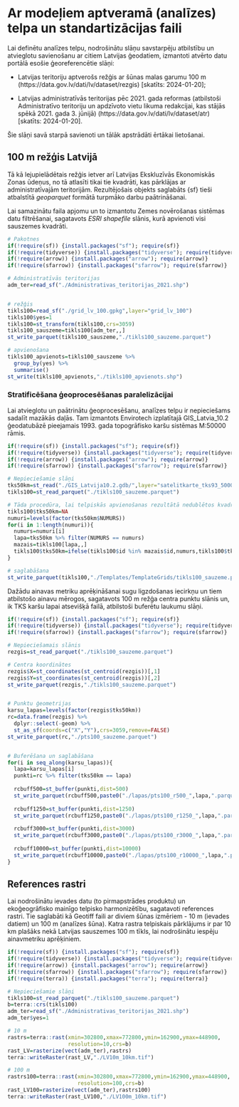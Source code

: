 # Ar modeļiem aptveramā (analīzes) telpa un standartizācijas faili  {#Chapter2}

Lai definētu analīzes telpu, nodrošinātu slāņu savstarpēju atbilstību un atvieglotu savienošanu ar citiem Latvijas ģeodatiem, izmantoti atvērto datu portālā esošie ģeoreferencētie slāņi:

- Latvijas teritoriju aptverošs režģis ar šūnas malas garumu 100 m (https://data.gov.lv/dati/lv/dataset/rezgis) [skatīts: 2024-01-20];

- Latvijas administratīvās teritorijas pēc 2021. gada reformas (atbilstoši Administratīvo teritoriju un apdzīvoto vietu likuma redakcijai, kas stājās spēkā 2021. gada 3. jūnijā) (https://data.gov.lv/dati/lv/dataset/atr)  [skatīts: 2024-01-20].

Šie slāņi savā starpā savienoti un tālāk apstrādāti ērtākai lietošanai.

## 100 m režģis Latvijā  {#Chapter2.1}

Tā kā lejupielādētais režģis ietver arī Latvijas Ekskluzīvās Ekonomiskās Zonas ūdeņus, no tā atlasīti tikai tie kvadrāti, kas pārklājas ar administratīvajām teritorijām. Rezultējošais objekts saglabāts {sf} tieši atbalstītā *geoparquet* formātā turpmāko darbu paātrināšanai.

Lai samazinātu faila apjomu un to izmantotu Zemes novērošanas sistēmas datu filtrēšanai, sagatavots *ESRI shapefile* slānis, kurā apvienoti visi sauszemes kvadrāti.



```r
# Pakotnes
if(!require(sf)) {install.packages("sf"); require(sf)}
if(!require(tidyverse)) {install.packages("tidyverse"); require(tidyverse)}
if(!require(arrow)) {install.packages("arrow"); require(arrow)}
if(!require(sfarrow)) {install.packages("sfarrow"); require(sfarrow)}

# Administratīvās teritorijas
adm_ter=read_sf("./Administrativas_teritorijas_2021.shp")


# režģis
tikls100=read_sf("./grid_lv_100.gpkg",layer="grid_lv_100")
tikls100$yes=1
tikls100=st_transform(tikls100,crs=3059)
tikls100_sauszeme=tikls100[adm_ter,,]
st_write_parquet(tikls100_sauszeme,"./tikls100_sauzeme.parquet")

# apvienošana
tikls100_apvienots=tikls100_sauszeme %>% 
  group_by(yes) %>% 
  summarise()
st_write(tikls100_apvienots,"./tikls100_apvienots.shp")

```


### Stratificēšana ģeoprocesēšanas paralelizācijai  {#Chapter2.2}

Lai atvieglotu un paātrinātu ģeoprocesēšanu, analīzes telpu ir nepieciešams sadalīt mazākās daļās. Tam izmantots Envirotech izplatītajā GIS_Latvia_10.2 ģeodatubāzē pieejamais 1993. gada topogrāfisko karšu sistēmas M:50000 rāmis.

```r
if(!require(sf)) {install.packages("sf"); require(sf)}
if(!require(tidyverse)) {install.packages("tidyverse"); require(tidyverse)}
if(!require(arrow)) {install.packages("arrow"); require(arrow)}
if(!require(sfarrow)) {install.packages("sfarrow"); require(sfarrow)}

# Nepieciešamie slāņi
tks50km=st_read("./GIS_Latvija10.2.gdb/",layer="satelitkarte_tks93_50000")
tikls100=st_read_parquet("./tikls100_sauzeme.parquet")

# Tāda procedūra, lai telpiskās apvienošanas rezultātā nedublētos kvadrāti
tikls100$tks50km=NA
numuri=levels(factor(tks50km$NUMURS))
for(i in 1:length(numuri)){
  numurs=numuri[i]
  lapa=tks50km %>% filter(NUMURS == numurs)
  mazais=tikls100[lapa,,]
  tikls100$tks50km=ifelse(tikls100$id %in% mazais$id,numurs,tikls100$tks50km)
}

# saglabāšana
st_write_parquet(tikls100,"./Templates/TemplateGrids/tikls100_sauzeme.parquet")
```

Dažādu ainavas metriku aprēķināšanai sugu ligzdošanas iecirkņu un tiem atbilstošo ainavu mērogos, sagatavots 100 m režģa centra punktu slānis un, ik TKS karšu lapai atsevišķā failā, atbilstoši buferētu laukumu slāņi.

```r
if(!require(sf)) {install.packages("sf"); require(sf)}
if(!require(tidyverse)) {install.packages("tidyverse"); require(tidyverse)}
if(!require(sfarrow)) {install.packages("sfarrow"); require(sfarrow)}

# Nepieciešamais slānis
rezgis=st_read_parquet("./tikls100_sauzeme.parquet")

# Centra koordinātes
rezgis$X=st_coordinates(st_centroid(rezgis))[,1]
rezgis$Y=st_coordinates(st_centroid(rezgis))[,2]
st_write_parquet(rezgis,"./tikls100_sauzeme.parquet")


# Punktu ģeometrijas
karsu_lapas=levels(factor(rezgis$tks50km))
rc=data.frame(rezgis) %>% 
  dplyr::select(-geom) %>% 
  st_as_sf(coords=c("X","Y"),crs=3059,remove=FALSE)
st_write_parquet(rc,"./pts100_sauzeme.parquet")


# Buferēšana un saglabāšana
for(i in seq_along(karsu_lapas)){
  lapa=karsu_lapas[i]
  punkti=rc %>% filter(tks50km == lapa)
  
  rcbuff500=st_buffer(punkti,dist=500)
  st_write_parquet(rcbuff500,paste0("./lapas/pts100_r500_",lapa,".parquet"))
  
  rcbuff1250=st_buffer(punkti,dist=1250)
  st_write_parquet(rcbuff1250,paste0("./lapas/pts100_r1250_",lapa,".parquet"))
  
  rcbuff3000=st_buffer(punkti,dist=3000)
  st_write_parquet(rcbuff3000,paste0("./lapas/pts100_r3000_",lapa,".parquet"))
  
  rcbuff10000=st_buffer(punkti,dist=10000)
  st_write_parquet(rcbuff10000,paste0("./lapas/pts100_r10000_",lapa,".parquet"))
}


```



## References rastri  {#Chapter2.3}

Lai nodrošinātu ievades datu (to pirmapstrādes produktu) un ekoģeogrāfisko mainīgo telpisko harmonizētību, sagatavoti references rastri. Tie saglabāti kā Geotiff faili ar diviem šūnas izmēriem - 10 m (ievades datiem) un 100 m (analīzes šūna). Katra rastra telpiskais pārklājums ir par 10 km plašāks nekā Latvijas sauszemes 100 m tīkls, lai nodrošinātu iespēju ainavmetriku aprēķiniem.


```r
if(!require(sf)) {install.packages("sf"); require(sf)}
if(!require(tidyverse)) {install.packages("tidyverse"); require(tidyverse)}
if(!require(arrow)) {install.packages("arrow"); require(arrow)}
if(!require(sfarrow)) {install.packages("sfarrow"); require(sfarrow)}
if(!require(terra)) {install.packages("terra"); require(terra)}

# Nepieciešamie slāņi
tikls100=st_read_parquet("./tikls100_sauzeme.parquet")
b=terra::crs(tikls100)
adm_ter=read_sf("./Administrativas_teritorijas_2021.shp")
adm_ter$yes=1

# 10 m
rastrs=terra::rast(xmin=302800,xmax=772800,ymin=162900,ymax=448900,
                   resolution=10,crs=b)
rast_LV=rasterize(vect(adm_ter),rastrs)
terra::writeRaster(rast_LV,"./LV10m_10km.tif")

# 100 m
rastrs100=terra::rast(xmin=302800,xmax=772800,ymin=162900,ymax=448900,
                      resolution=100,crs=b)
rast_LV100=rasterize(vect(adm_ter),rastrs100)
terra::writeRaster(rast_LV100,"./LV100m_10km.tif")

```


